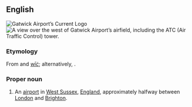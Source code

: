 ==English==
{{wikipedia}}

[[File:Gatwick Airport logo.svg|thumb|Gatwick Airport’s Current Logo]]
[[File:Arrival at Gatwick airport - Kristina D.C. Hoeppner.jpg|thumb|A view over the west of Gatwick Airport’s airfield, including the ATC (Air Traffic Control) tower.]]
===Etymology===
From {{der|en|ang|gat|gāt}} and ''[[wic|wīċ]]''; alternatively, {{suffix|en|goat|wick}}.

===Proper noun===
{{en-proper noun}}

# An [[airport]] in [[West Sussex]], [[England]], approximately halfway between [[London]] and [[Brighton]].

{{C|en|Places in England}}